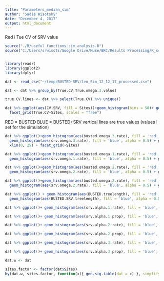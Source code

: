 ```yaml
---
title: "Parameters_median_sim"
author: "Sadie Wisotsky"
date: "December 4, 2017"
output: html_document
---
```


Red i Tue CV of SRV value
```r
source("./R/useful_functions_sim_analysis.R")
source("C:/Users/srwisots/Google Drive/Muse/BRC/Results Processing/R_scripts/useful_functions.R")


library(readr)
library(ggplot2)
library(dplyr)

dat <- read_csv("~/temp/BUSTED-SRV/len_Sim_12_12_17_processed.csv")

dat <- dat %>% group_by(True.CV,True.omega.3.value)

true.CV.lines <- dat %>% select(True.CV) %>% unique()

dat %>% ggplot(aes(CV.SRV, fill = Sites))+geom_histogram(bins = 50)+ geom_vline(data =true.CV.lines, aes(xintercept = True.CV), color ='red') +
  facet_grid(True.CV~Sites, scales = "free") 
```
RED = BUSTED
BLUE = BUSTED+SRV
vertical lines are true values (values I set for the simulation)

```r
dat %>% ggplot()+geom_histogram(aes(busted.omega.3.rate), fill = 'red', alpha = 0.5)+
  geom_histogram(aes(srv.omega.3.rate), fill = 'blue', alpha = 0.5) + geom_vline(aes(xintercept = mean(dat$True.omega.3.value))) +
  xlim(0, 25) + facet_grid(~Sites)

```

```r
dat %>% ggplot()+geom_histogram(aes(busted.omega.1.rate), fill = 'red', alpha = 0.5)+
  geom_histogram(aes(srv.omega.1.rate), fill = 'blue', alpha = 0.5) + geom_vline(aes(xintercept = mean(dat$True.omega.1.value))) + facet_grid(~Sites, scales = "free") 
```

```r
dat %>% ggplot()+geom_histogram(aes(busted.omega.2.rate), fill = 'red', alpha = 0.5)+
  geom_histogram(aes(srv.omega.2.rate), fill = 'blue', alpha = 0.5) + geom_vline(aes(xintercept = mean(dat$True.omega.2.value))) + facet_grid(~Sites, scales = "free") 
```

```r
dat %>% ggplot()+geom_histogram(aes(busted.omega.2.rate), fill = 'red', alpha = 0.5)+
  geom_histogram(aes(srv.omega.2.rate), fill = 'blue', alpha = 0.5) + geom_vline(aes(xintercept = mean(dat$True.omega.2.value)))+ facet_grid(~Sites, scales = "free") 
```


```r
dat %>% ggplot() + geom_histogram(aes(BUSTED.treelength), fill = 'red', alpha = 0.5) +
  geom_histogram(aes(BUSTED.SRV.treelength), fill = 'blue', alpha = 0.5) +xlab("Tree Length")+ facet_grid(~Sites, scales = "free") 
```


```r
dat %>% ggplot()+ geom_histogram(aes(srv.alpha.1.rate), fill = 'blue', alpha = 0.5) + geom_vline(aes(xintercept = mean(dat$True.alpha.1.value)))+ facet_grid(~Sites, scales = "free") 

dat %>% ggplot()+ geom_histogram(aes(srv.alpha.1.prop), fill = 'blue', alpha = 0.5) + geom_vline(aes(xintercept = mean(dat$True.alpha.1.prop)))+ facet_grid(~Sites, scales = "free") 

```
```r
dat %>% ggplot()+ geom_histogram(aes(srv.alpha.2.rate), fill = 'blue', alpha = 0.5) + geom_vline(aes(xintercept = mean(dat$True.alpha.2.value)))+ facet_grid(~Sites, scales = "free") 

dat %>% ggplot()+ geom_histogram(aes(srv.alpha.2.prop), fill = 'blue', alpha = 0.5) + geom_vline(aes(xintercept = mean(dat$True.alpha.2.prop)))+ facet_grid(~Sites, scales = "free") 


```

```r
dat %>% ggplot()+ geom_histogram(aes(srv.alpha.3.rate), fill = 'blue', alpha = 0.5) + geom_vline(aes(xintercept = mean(dat$True.alpha.3.value)))+ facet_grid(~Sites, scales = "free") 

dat %>% ggplot()+ geom_histogram(aes(srv.alpha.3.prop), fill = 'blue', alpha = 0.5) + geom_vline(aes(xintercept = mean(dat$True.alpha.3.prop)))+ facet_grid(~Sites, scales = "free") 

```

```r


dat.w <- dat

sites.factor <- factor(dat$Sites)
by(dat.w, sites.factor, function(x){ gen.sig.table(dat = x) }, simplify = T)



```

